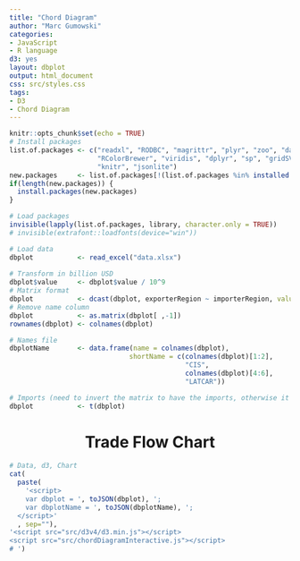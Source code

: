```yaml
---
title: "Chord Diagram"
author: "Marc Gumowski"
categories:
- JavaScript
- R language
d3: yes
layout: dbplot
output: html_document
css: src/styles.css
tags:
- D3
- Chord Diagram
---
```


```r
knitr::opts_chunk$set(echo = TRUE)
# Install packages
list.of.packages <- c("readxl", "RODBC", "magrittr", "plyr", "zoo", "data.table", "extrafont", 
                      "RColorBrewer", "viridis", "dplyr", "sp", "gridSVG",
                      "knitr", "jsonlite")
new.packages     <- list.of.packages[!(list.of.packages %in% installed.packages()[ ,"Package"])]
if(length(new.packages)) {
  install.packages(new.packages)
}

# Load packages
invisible(lapply(list.of.packages, library, character.only = TRUE))
# invisible(extrafont::loadfonts(device="win"))

# Load data
dbplot           <- read_excel("data.xlsx")
  
# Transform in billion USD
dbplot$value     <- dbplot$value / 10^9
# Matrix format
dbplot           <- dcast(dbplot, exporterRegion ~ importerRegion, value.var = "value")
# Remove name column
dbplot           <- as.matrix(dbplot[ ,-1])
rownames(dbplot) <- colnames(dbplot)

# Names file
dbplotName       <- data.frame(name = colnames(dbplot),
                              shortName = c(colnames(dbplot)[1:2],
                                            "CIS",
                                            colnames(dbplot)[4:6],
                                            "LATCAR"))

# Imports (need to invert the matrix to have the imports, otherwise it is export)
dbplot           <- t(dbplot)

```

<head><title> Chord Diagram </title></head>
<body>
<center><h1>Trade Flow Chart</h1></center>
<div id="chordDiagramInteractive" style="text-align:center; width:100%;"></div>
```r
# Data, d3, Chart
cat(
  paste(
    '<script>
    var dbplot = ', toJSON(dbplot), ';
    var dbplotName = ', toJSON(dbplotName), ';
  </script>'
  , sep=""),
'<script src="src/d3v4/d3.min.js"></script>
<script src="src/chordDiagramInteractive.js"></script>
# ')

```
</body></html>